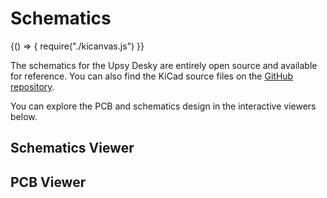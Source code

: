 # Schematics


<BrowserOnly>
  {() => { require("./kicanvas.js") }}
</BrowserOnly>

The schematics for the Upsy Desky are entirely open source and available for reference. You can also find the KiCad source files on the [GitHub repository](https://github.com/tjhorner/upsy-desky/tree/master/pcb).

You can explore the PCB and schematics design in the interactive viewers below.

## Schematics Viewer

<kicanvas-embed controls="full" controlslist="nooverlay">
  <kicanvas-source src="https://raw.githubusercontent.com/tjhorner/upsy-desky/master/pcb/upsy-desky.kicad_sch"></kicanvas-source>
</kicanvas-embed>

## PCB Viewer

<kicanvas-embed controls="full" controlslist="nooverlay">
  <kicanvas-source src="https://raw.githubusercontent.com/tjhorner/upsy-desky/master/pcb/upsy-desky.kicad_pcb"></kicanvas-source>
</kicanvas-embed>